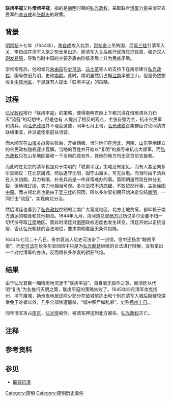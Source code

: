 '''联虏平寇'''又称'''借虏平寇'''，指的是[[南明|南明]]时期的[[弘光帝|弘光政权]]，采取联合[[满清|清军]]力量来消灭农民军的[[李自成|李自成]]和[[张献忠|张献忠]]的政策。

== 背景 ==
[[明朝|明]][[崇祯|崇祯]]十七年（1644年），[[李自成|李自成]]攻入北京，[[崇祯帝|崇祯帝]]上吊殉国，后[[吴三桂|吴三桂]]引清军入关，李自成在清军入京之前仓皇出逃。而清军入关后推行民族压迫政策，强迫汉人[[剃发易服|剃发易服]]，导致当时中国的主要矛盾由阶级矛盾上升为民族矛盾{{参|1980年8月出版《清史论丛》第二辑载拙文《论清初社会矛盾》。}}。

崇祯帝死后，他的堂兄[[朱由崧|朱由崧]]在[[史可法|史可法]]、[[马士英|马士英]]等人的支持下在南京建立[[弘光帝|弘光政权]]，国号依旧为明，史称[[南明|南明]]。此时，南明虽然仍占据[[江南|江南]]半壁江山，但是仍然想收复[[中原地区|中原地区]]，于是就有人提出「联虏平寇」的策略{{参|{{cite web|title=清军入关"借虏平寇":借南明军队剿李自成农民军|url=http://www.chinanews.com/cul/2014/01-23/5773585.shtml|publisher=中国新闻网|accessdate=2014-04-24|language=中文|archive-date=2019-06-13|archive-url=https://web.archive.org/web/20190613205511/http://www.chinanews.com/cul/2014/01-23/5773585.shtml|dead-url=no}}}}。

== 过程 ==
[[弘光帝|弘光政权]]推行「联虏平寇」的策略，使得南明君臣上下都沉浸在借用清兵力扫灭“流寇”的幻想中，但是也有 人提出了相反的观点，主张自强为主，抗击农民军和清兵{{注|南明吏科都给事中[[章正宸|章正宸]]上疏道：「今日江左形势视之晋、宋更为艰难，肩背腹心，三面受敌。」并要求朝廷既需「念先帝、先后殉社稷之烈」，又应「念三百年生养黔黎尽为被发左衽」，「断宜以进取为第一义。进取不锐，则守御必不坚」。对形势的分析他说道：「近传闯渠授首，未可轻信。贼计甚狡，必亡走入秦，度暑必尽锐而出，与献贼合，睥睨长江。……又闻虏踞宫阙，动摇山东。而当国大臣仓惶罔措，但绍述陋说，损威屈体，隳天下忠臣义士之气，臣窃羞之，臣切痛之。」，「失今不治，转弭秋高，虏必控弦南指，饮马长、淮；而贼又驰突荆襄，顺流东下。瓦解已成，噬脐何及？」{{参|冯梦龙《[[甲申纪事|甲申纪事]]》。}}}}{{注|[[章正宸|章正宸]]在同年六月，给事中马嘉植上言：「今日可忧者，乞师突厥，召兵契丹，自昔为患。及今不备，万一饮马长、淮，侈功邀赏，将来亦何辞于虏？」{{参|[[李清|李清]]《[[南渡录|南渡录]]·卷二》。}}}}。而[[弘光帝|弘光政权]]并不理会这些，同年七月上旬，[[弘光帝|弘光政权]]召集群臣讨论同清方联络事宜，并派遣使臣前往清营。

而大顺军在[[山海关之战|山海关战役]]失败后，开始西撤，当时他们在[[河北|河北]]、[[河南|河南]]、[[山东|山东]]等地建立的农民政权随机逐步瓦解。当地的百姓并开始以“复明”的旗号来抗击大顺军{{参|张怡《闻续笔》卷一。「过德州界，一路乡勇团结，以灭贼扶明为帜，所在皆然。至济南，回兵数千自相纠合，队伍整肃，器械精好。浚河置榷，凡舟必盘诘乃得过。即以所浚之土堆集两岸，仅容步，不可骑。而沿河民家塞向墐户，留一窦以通出入，防守颇严。引领南师，如望时雨。既闻弘光登极，史公督师，无不踊跃思郊。每遇南来客旅，辄讯督师阁部所至。使斯时乘其锐而用之，数十万义士因粮于众，人自为战，大功可立也。日复一日，坐失事机，灰忠义之心，隳朝食之气，谋之不臧，土崩瓦解，伊谁咎哉！」}}{{参|乾隆五十年《济宁直隶州志·卷三十一·艺文》：「参与济宁、兖州、济南反叛大顺、恢复明政权的郑与侨在《倡义记》中写道：“是役也，当四海无主之日，前无所依，后无所凭，只以绅衿忠愤、乡勇血诚，遂使大憝立剪，名义以新。无奈江南诸执政鼠斗穴中，虎逸柙外，置李贼不共戴天之仇于不问，可胜叹哉！」}}。而[[弘光帝|弘光政权]]只在山东地区接收一下当地的政权外，其他的地方均无官员前去接收。

而此时在北京的清军也是对于南明的「联虏平寇」策略没有定见，而有人甚至向多尔衮建议：在北京屠城，然后退守沈阳，固守山海关，可无后患{{参|[[吴晗|吴晗]]《朝鲜李朝实录中的中国史料·上编·卷五十八》：「宜乘此兵威，大肆屠戮，留置诸王以镇燕都，而大兵则或还守沈阳，或退保山海，可无后患」”。}}。而当时由于清兵在入关初期，兵力有限，补充兵员是一件非常难办的事。而明朝虽然现在四分五裂，但地域辽阔，实力也相当可观。[[多尔衮|多尔衮]]摸不清底细，不敢贸然行事，主张徐图[[中原|中原]]{{参|[[吴晗|吴晗]]《朝鲜李朝实录中的中国史料·上编·卷五十八》：「若得北京，当即徙都，以图进取」。}}。而占领北京也是由于[[吴三桂|吴三桂]]的原因，所以多尔衮初期开始决定勾结[[南明|南明]]，一同打击“流寇”，实现南北分治{{参|name=转变|{{cite web|title=第二节清廷对南明弘光政权态度的变化|url=http://www.guoxue123.com/new/0001/nms/015.htm|publisher=国学网|accessdate=2014-04-26|language=中文|archive-date=2018-10-28|archive-url=https://web.archive.org/web/20181028112125/http://www.guoxue123.com/new/0001/nms/015.htm|dead-url=no}}}}。

然后清廷也看到了[[弘光帝|弘光政权]]控制的江南广大富庶地区，北方土地贫瘠，都仰赖于南方漕运的粮食和其他物资。1644年九月，清河道总督[[杨方兴|杨方兴]]劝说多尔衮要不惜一切代价夺取[[江南|江南]]地区{{参|《国榷·卷一百三》：「不得江南，则漕运阻矣，将何以成天下？」}}。而此时清廷对[[南明|南明]]政权态度也发生转变，清廷开始以正统自居，否认弘光朝廷的合法地位，要求南明君臣无条件投降{{参|name=转变}}。

1644年七月二十八日，多尔衮派人给史可法带了一封信，信中还扬言“联闯平南”，而[[史可法|史可法]]在给多尔衮回信中只是为[[弘光帝|弘光朝廷]]继统的合法进行辩解，没有拿出一个对付清军的办法，反而增长多尔衮的骄狂气焰{{参|name=转变}}。

== 结果 ==
由于弘光君臣一厢情愿地沉迷于“联虏平寇”，自身毫无振作之意，而清廷以代明“复仇”为名推行灭明之策，联虏平寇的策略失败了{{参|{{cite web|title=第三章 弘光朝廷的偏安江淮|url=http://www.guoxue123.com/new/0001/nms/014.htm|publisher=国学导航|accessdate=2014-04-24|archive-date=2019-06-10|archive-url=https://web.archive.org/web/20190610143204/http://www.guoxue123.com/new/0001/nms/014.htm|dead-url=no}}}}。1645年四月清军攻克扬州，清军屠城，扬州当地居民除少部分在破城前逃出和个别在清军入城后隐蔽较深幸免于难者以外，几乎全部惨遭屠杀，“城中积尸如乱麻”{{参|归庄《先兄监纪君行状》，见《归庄集》卷八。}}，史称[[扬州十日|扬州十日]]。{{注|多铎在“谕南京等处文武官员人等”的令旨中说：「昨大兵至维扬，城内官员军民婴城固守。予痛惜民命，不忍加兵，先将祸福谆谆晓谕，迟延数日，官员终于抗命。然后攻城屠戮，妻子为俘。是岂予之本怀，盖不得已而行之。嗣后大兵到处，官员军民抗拒不降，维扬可鉴。」{{参|云巢野史编《两都怆见录》《南都》，见胡慕椿辑《乡国纪变》第一册。}}}}。

同年清军攻占[[南京|南京]]，[[弘光帝|弘光帝]]被俘，被清军押送到北方被杀，[[弘光帝|弘光政权]]灭亡{{参|{{cite web|title=第五节　弘先帝出逃和清军占领南京|url=http://www.guoxue123.com/new/0001/nms/027.htm|publisher=国学导航|accessdate=2014-04-26|language=中文|archive-date=2018-10-28|archive-url=https://web.archive.org/web/20181028112257/http://www.guoxue123.com/new/0001/nms/027.htm|dead-url=no}}}}。



== 注释 ==
{{ReflistH}}
{{NoteFoot}}
{{ReflistF}}

== 参考资料 ==
{{ReflistH|2}}
{{RefFoot}}
{{ReflistF}}

== 参见 ==
* [[联寇抗清|联寇抗清]]

{{明朝历史事件}}

[[Category:南明|Category:南明]]
[[Category:南明历史事件|Category:南明历史事件]]